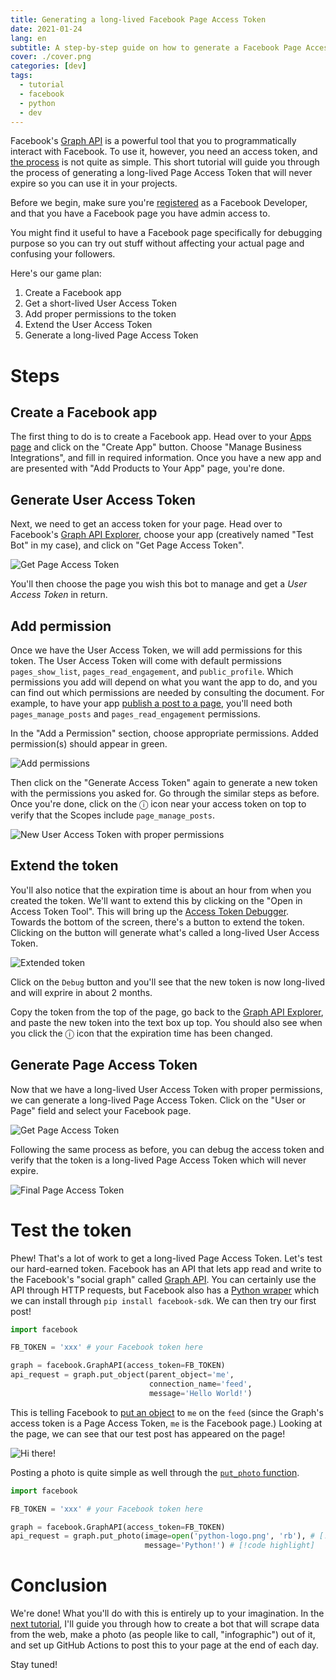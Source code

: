 ```yaml
---
title: Generating a long-lived Facebook Page Access Token
date: 2021-01-24
lang: en
subtitle: A step-by-step guide on how to generate a Facebook Page Access Token that never expires.
cover: ./cover.png
categories: [dev]
tags:
  - tutorial
  - facebook
  - python
  - dev
---
```


Facebook's [Graph API](https://developers.facebook.com/docs/graph-api/)
  is a powerful tool that you to programmatically interact with Facebook.
To use it, however, you need an access token,
  and [the process](https://developers.facebook.com/docs/pages/access-tokens/) is not quite as simple.
This short tutorial will guide you through the process
  of generating a long-lived Page Access Token that will never expire
  so you can use it in your projects.

Before we begin, make sure you're [registered](https://developers.facebook.com/docs/development/register)
  as a Facebook Developer, and that you have a Facebook page you have admin access to.

<Block type="tip">
You might find it useful to have a Facebook page specifically for debugging purpose
  so you can try out stuff without affecting your actual page and confusing your followers.
</Block>

Here's our game plan:
1. Create a Facebook app
2. Get a short-lived User Access Token
3. Add proper permissions to the token
4. Extend the User Access Token
5. Generate a long-lived Page Access Token


# Steps

## Create a Facebook app

The first thing to do is to create a Facebook app.
Head over to your [Apps page](https://developers.facebook.com/apps/) and click on the "Create App" button.
Choose "Manage Business Integrations", and fill in required information.
Once you have a new app and are presented with "Add Products to Your App" page, you're done.

## Generate User Access Token

Next, we need to get an access token for your page.
Head over to Facebook's [Graph API Explorer](https://developers.facebook.com/tools/explorer/),
  choose your app (creatively named "Test Bot" in my case), and click on "Get Page Access Token".

![Get Page Access Token](./token-01.png)

You'll then choose the page you wish this bot to manage and get a *User Access Token* in return.

## Add permission

Once we have the User Access Token, we will add permissions for this token.
The User Access Token will come with default permissions
  `pages_show_list`, `pages_read_engagement`, and `public_profile`.
Which permissions you add will depend on what you want the app to do,
  and you can find out which permissions are needed by consulting the document.
For example, to have your app [publish a post to a page](https://developers.facebook.com/docs/pages/publishing/),
  you'll need both `pages_manage_posts` and `pages_read_engagement` permissions.

In the "Add a Permission" section, choose appropriate permissions.
Added permission(s) should appear in green.

![Add permissions](./token-02.png)

Then click on the "Generate Access Token" again to generate a new token with the permissions you asked for.
Go through the similar steps as before.
Once you're done, click on the ⓘ icon near your access token on top
  to verify that the Scopes include `page_manage_posts`.

![New User Access Token with proper permissions](./token-03.png)

## Extend the token

You'll also notice that the expiration time is about an hour from when you created the token.
We'll want to extend this by clicking on the "Open in Access Token Tool".
This will bring up the [Access Token Debugger](https://developers.facebook.com/tools/debug/accesstoken/).
Towards the bottom of the screen, there's a button to extend the token.
Clicking on the button will generate what's called a long-lived User Access Token.

![Extended token](./token-04.png)

Click on the `Debug` button and you'll see that
  the new token is now long-lived and will exprire in about 2 months.

Copy the token from the top of the page,
  go back to the [Graph API Explorer](https://developers.facebook.com/tools/explorer),
  and paste the new token into the text box up top.
You should also see when you click the ⓘ icon that the expiration time has been changed.

## Generate Page Access Token

Now that we have a long-lived User Access Token with proper permissions,
  we can generate a long-lived Page Access Token.
Click on the "User or Page" field and select your Facebook page.

![Get Page Access Token](./token-05.png)

Following the same process as before,
  you can debug the access token and verify that the token is a long-lived Page Access Token
  which will never expire.

![Final Page Access Token](./token-06.png)


# Test the token

Phew! That's a lot of work to get a long-lived Page Access Token.
Let's test our hard-earned token.
Facebook has an API that lets app read and write to the Facebook's "social graph"
  called [Graph API](https://developers.facebook.com/docs/graph-api/).
You can certainly use the API through HTTP requests,
  but Facebook also has a [Python wraper](https://facebook-sdk.readthedocs.io/)
  which we can install through `pip install facebook-sdk`.
We can then try our first post!

```python
import facebook

FB_TOKEN = 'xxx' # your Facebook token here

graph = facebook.GraphAPI(access_token=FB_TOKEN)
api_request = graph.put_object(parent_object='me',
                               connection_name='feed',
                               message='Hello World!')
```

This is telling Facebook to [put an object](https://facebook-sdk.readthedocs.io/en/latest/api.html#put-object)
  to `me` on the `feed`
  (since the Graph's access token is a Page Access Token, `me` is the Facebook page.)
Looking at the page, we can see that our test post has appeared on the page!

![Hi there!](./hello.png)

Posting a photo is quite simple as well
  through the [`put_photo` function](https://facebook-sdk.readthedocs.io/en/latest/api.html#put-photo).

```python
import facebook

FB_TOKEN = 'xxx' # your Facebook token here

graph = facebook.GraphAPI(access_token=FB_TOKEN)
api_request = graph.put_photo(image=open('python-logo.png', 'rb'), # [!code highlight]
                              message='Python!') # [!code highlight]
```



# Conclusion

We're done!
What you'll do with this is entirely up to your imagination.
In the [next tutorial](/blog/2021/automate-facebook-posts/), I'll guide you through how to
  create a bot that will scrape data from the web,
  make a photo (as people like to call, "infographic") out of it,
  and set up GitHub Actions to post this to your page at the end of each day.

Stay tuned!



